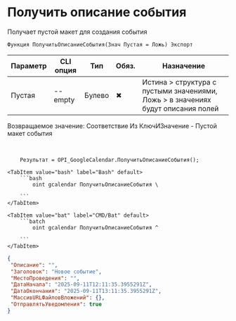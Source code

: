 ﻿---
sidebar_position: 1
description: Получить описание события и другие функции для работы с Google Calendar в Открытом пакете интеграций - бесплатной open-source библиотеке интеграций для 1С:Предприятие 8, OneScript и CLI
keywords: [1C, 1С, 1С:Предприятие, 1С:Предприятие 8.3, API, Интеграция, Сервисы, Обмен, OneScript, CLI, Google Calendar]
---


# Получить описание события
 Получает пустой макет для создания события



`Функция ПолучитьОписаниеСобытия(Знач Пустая = Ложь) Экспорт`

  | Параметр | CLI опция | Тип | Обяз. | Назначение |
  |-|-|-|-|-|
  | Пустая | --empty | Булево | &#x2716; | Истина > структура с пустыми значениями, Ложь > в значениях будут описания полей |

  
  Возвращаемое значение:  Соответствие Из КлючИЗначение - Пустой макет события

<br/>




```bsl title="Пример использования для 1С:Предприятие/OneScript"
    Результат = OPI_GoogleCalendar.ПолучитьОписаниеСобытия();
```
    

 <Tabs>
  
    <TabItem value="bash" label="Bash" default>
        ```bash
            oint gcalendar ПолучитьОписаниеСобытия \
              
        ```
    </TabItem>
  
    <TabItem value="bat" label="CMD/Bat" default>
        ```batch
            oint gcalendar ПолучитьОписаниеСобытия ^
              
        ```
    </TabItem>
</Tabs>


```json title="Результат"
{
 "Описание": "",
 "Заголовок": "Новое событие",
 "МестоПроведения": "",
 "ДатаНачала": "2025-09-11T12:11:35.3955291Z",
 "ДатаОкончания": "2025-09-11T13:11:35.3955291Z",
 "МассивURLФайловВложений": {},
 "ОтправлятьУведомления": true
}
```
